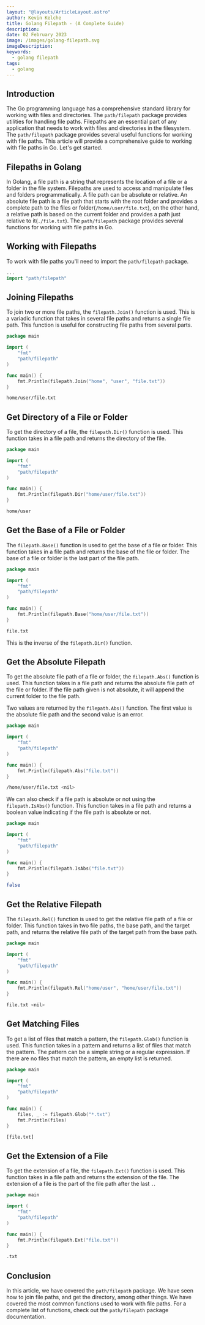 ```yaml
---
layout: "@layouts/ArticleLayout.astro"
author: Kevin Kelche
title: Golang Filepath - (A Complete Guide)
description:
date: 02 February 2023
image: /images/golang-filepath.svg
imageDescription:
keywords:
  - golang filepath
tags:
  - golang
---
```



## Introduction

The Go programming language has a comprehensive standard library for working with files and directories. The `path/filepath` package provides utilities for handling file paths. Filepaths are an essential part of any application that needs to work with files and directories in the filesystem. The `path/filepath` package provides several useful functions for working with file paths. This article will provide a comprehensive guide to working with file paths in Go. Let's get started.

## Filepaths in Golang <SectionLink client:load id="filepath-in-golang" />

In Golang, a file path is a string that represents the location of a file or a folder in the file system. Filepaths are used to access and manipulate files and folders programmatically. A file path can be absolute or relative. An absolute file path is a file path that starts with the root folder and provides a complete path to the files or folder(`/home/user/file.txt`), on the other hand, a relative path is based on the current folder and provides a path just relative to it(`./file.txt`). The `path/filepath` package provides several functions for working with file paths in Go.

## Working with Filepaths <SectionLink client:load id="working-with-filepaths" />

To work with file paths you'll need to import the `path/filepath` package.

```go
...
import "path/filepath"
```

## Joining Filepaths <SectionLink client:load id="joining-filepaths" />

To join two or more file paths, the `filepath.Join()` function is used. This is a variadic function that takes in several file paths and returns a single file path. This function is useful for constructing file paths from several parts.

```go title="main.go"
package main

import (
    "fmt"
    "path/filepath"
)

func main() {
    fmt.Println(filepath.Join("home", "user", "file.txt"))
}
```

```bash title="output"
home/user/file.txt
```

## Get Directory of a File or Folder <SectionLink client:load id="returning-directory-of-a-file-or-folder" />

To get the directory of a file, the `filepath.Dir()` function is used. This function takes in a file path and returns the directory of the file.

```go title="main.go"
package main

import (
    "fmt"
    "path/filepath"
)

func main() {
    fmt.Println(filepath.Dir("home/user/file.txt"))
}
```

```bash title="output"
home/user
```

## Get the Base of a File or Folder <SectionLink client:load id="returning-the-base-of-a-file-or-folder" />

The `filepath.Base()` function is used to get the base of a file or folder. This function takes in a file path and returns the base of the file or folder. The base of a file or folder is the last part of the file path.

```go title="main.go"
package main

import (
    "fmt"
    "path/filepath"
)

func main() {
    fmt.Println(filepath.Base("home/user/file.txt"))
}
```

```bash title="output"
file.txt
```

This is the inverse of the `filepath.Dir()` function.

## Get the Absolute Filepath <SectionLink client:load id="returning-the-absolute-filepath" />

To get the absolute file path of a file or folder, the `filepath.Abs()` function is used. This function takes in a file path and returns the absolute file path of the file or folder. If the file path given is not absolute, it will append the current folder to the file path.

Two values are returned by the `filepath.Abs()` function. The first value is the absolute file path and the second value is an error.

```go title="main.go"
package main

import (
    "fmt"
    "path/filepath"
)

func main() {
    fmt.Println(filepath.Abs("file.txt"))
}
```

```bash title="output"
/home/user/file.txt <nil>
```

We can also check if a file path is absolute or not using the `filepath.IsAbs()` function. This function takes in a file path and returns a boolean value indicating if the file path is absolute or not.

```go title="main.go"
package main

import (
    "fmt"
    "path/filepath"
)

func main() {
    fmt.Println(filepath.IsAbs("file.txt"))
}
```

```bash title="output"
false
```

## Get the Relative Filepath <SectionLink client:load id="returning-the-relative-filepath" />

The `filepath.Rel()` function is used to get the relative file path of a file or folder. This function takes in two file paths, the base path, and the target path, and returns the relative file path of the target path from the base path.

```go title="main.go"
package main

import (
    "fmt"
    "path/filepath"
)

func main() {
    fmt.Println(filepath.Rel("home/user", "home/user/file.txt"))
}
```

```bash title="output"
file.txt <nil>
```

## Get Matching Files <SectionLink client:load id="returning-matching-files" />

To get a list of files that match a pattern, the `filepath.Glob()` function is used. This function takes in a pattern and returns a list of files that match the pattern. The pattern can be a simple string or a regular expression. If there are no files that match the pattern, an empty list is returned.

```go title="main.go"
package main

import (
    "fmt"
    "path/filepath"
)

func main() {
    files, _ := filepath.Glob("*.txt")
    fmt.Println(files)
}
```

```bash title="output"
[file.txt]
```

## Get the Extension of a File <SectionLink client:load id="returning-the-extension-of-a-file" />

To get the extension of a file, the `filepath.Ext()` function is used. This function takes in a file path and returns the extension of the file. The extension of a file is the part of the file path after the last `.`.

```go title="main.go"
package main

import (
    "fmt"
    "path/filepath"
)

func main() {
    fmt.Println(filepath.Ext("file.txt"))
}
```

```bash title="output"
.txt
```

## Conclusion <SectionLink client:load id="conclusion" />

In this article, we have covered the `path/filepath` package. We have seen how to join file paths, and get the directory, among other things. We have covered the most common functions used to work with file paths. For a complete list of functions, check out the <Link url="https://pkg.go.dev/path/filepath">`path/filepath`</Link> package documentation.
